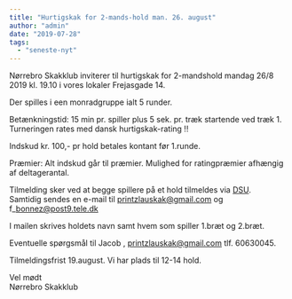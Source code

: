 ```yaml
---
title: "Hurtigskak for 2-mands-hold man. 26. august"
author: "admin"
date: "2019-07-28"
tags: 
  - "seneste-nyt"
---
```


Nørrebro Skakklub inviterer til hurtigskak for 2-mandshold mandag 26/8 2019 kl. 19.10 i vores lokaler Frejasgade 14.

Der spilles i een monradgruppe ialt 5 runder.

Betænkningstid: 15 min pr. spiller plus 5 sek. pr. træk startende ved træk 1. Turneringen rates med dansk hurtigskak-rating !!

Indskud kr. 100,- pr hold betales kontant før 1.runde.

Præmier: Alt indskud går til præmier. Mulighed for ratingpræmier afhængig af deltagerantal.

Tilmelding sker ved at begge spillere på et hold tilmeldes via [DSU](https://turnering.skak.dk/TournamentActive/Details?tourId=25856).  
Samtidig sendes en e-mail til printzlauskak@gmail.com og f\_bonnez@post9.tele.dk

I mailen skrives holdets navn samt hvem som spiller 1.bræt og 2.bræt.

Eventuelle spørgsmål til Jacob , printzlauskak@gmail.com tlf. 60630045.

Tilmeldingsfrist 19.august. Vi har plads til 12-14 hold.

Vel mødt  
Nørrebro Skakklub
